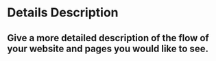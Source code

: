 # Details Description

## Give a more detailed description of the flow of your website and pages you would like to see.
